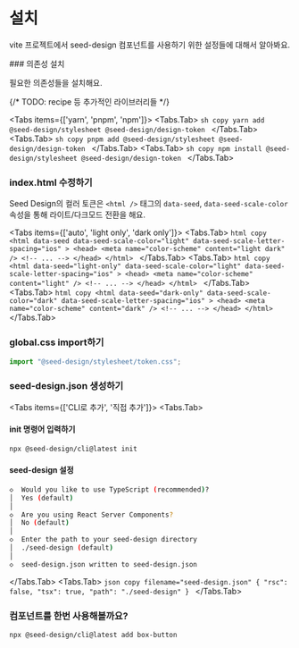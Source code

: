 
# 설치

vite 프로젝트에서 seed-design 컴포넌트를 사용하기 위한 설정들에 대해서 알아봐요.

<Steps>
### 의존성 설치

필요한 의존성들을 설치해요.

{/* TODO: recipe 등 추가적인 라이브러리들 */}

<Tabs items={['yarn', 'pnpm', 'npm']}>
  <Tabs.Tab>
    ```sh copy
    yarn add @seed-design/stylesheet @seed-design/design-token
    ```
  </Tabs.Tab>
  <Tabs.Tab>
    ```sh copy
    pnpm add @seed-design/stylesheet @seed-design/design-token
    ```
  </Tabs.Tab>
  <Tabs.Tab>
    ```sh copy
    npm install @seed-design/stylesheet @seed-design/design-token
    ```
  </Tabs.Tab>
</Tabs>

### index.html 수정하기

Seed Design의 컬러 토큰은 `<html />` 태그의 `data-seed`, `data-seed-scale-color`
속성을 통해 라이트/다크모드 전환을 해요.

<Tabs items={['auto', 'light only', 'dark only']}>
  <Tabs.Tab>
    ```html copy
    <html
      data-seed
      data-seed-scale-color="light"
      data-seed-scale-letter-spacing="ios"
    >
      <head>
        <meta name="color-scheme" content="light dark" />
        <!-- ... -->
      </head>
    </html>
    ```
  </Tabs.Tab>
  <Tabs.Tab>
    ```html copy
    <html
      data-seed="light-only"
      data-seed-scale-color="light"
      data-seed-scale-letter-spacing="ios"
    >
      <head>
        <meta name="color-scheme" content="light" />
        <!-- ... -->
      </head>
    </html>
    ```
  </Tabs.Tab>
  <Tabs.Tab>
    ```html copy
    <html
      data-seed="dark-only"
      data-seed-scale-color="dark"
      data-seed-scale-letter-spacing="ios"
    >
      <head>
        <meta name="color-scheme" content="dark" />
        <!-- ... -->
      </head>
    </html>
    ```
  </Tabs.Tab>
</Tabs>

### global.css import하기

```ts copy filename="index.tsx"
import "@seed-design/stylesheet/token.css";
```

### seed-design.json 생성하기

<Tabs items={['CLI로 추가', '직접 추가']}>
  <Tabs.Tab>
  #### init 명령어 입력하기

  ```sh copy
  npx @seed-design/cli@latest init
  ```

  #### seed-design 설정

  ```sh
  ◇  Would you like to use TypeScript (recommended)?
  │  Yes (default)
  │
  ◇  Are you using React Server Components?
  │  No (default)
  │
  ◇  Enter the path to your seed-design directory
  │  ./seed-design (default)
  │
  ◇  seed-design.json written to seed-design.json
  ```

  </Tabs.Tab>
  <Tabs.Tab>
    ```json copy filename="seed-design.json"
    {
      "rsc": false,
      "tsx": true,
      "path": "./seed-design"
    }
    ```
  </Tabs.Tab>
</Tabs>

### 컴포넌트를 한번 사용해볼까요?

```sh copy
npx @seed-design/cli@latest add box-button
```

</Steps>
